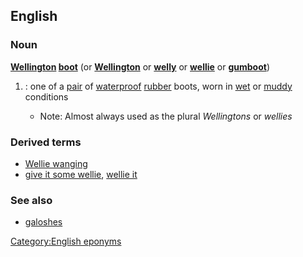==English==

===Noun===
{{wikipedia}}
'''[[Wellington]] [[boot]]'''  (or '''[[Wellington]]''' or '''[[welly]]''' or '''[[wellie]]''' or '''[[gumboot]]''')
# {{cattag|UK}}: one of a [[pair]] of [[waterproof]] [[rubber]] boots, worn in [[wet]] or [[muddy]] conditions
#*Note: Almost always used as the plural ''Wellingtons'' or ''wellies''

===Derived terms===
*[[Wellie wanging]]
*[[give it some wellie]], [[wellie it]]

===See also===
*[[galoshes]]

[[Category:English eponyms]]